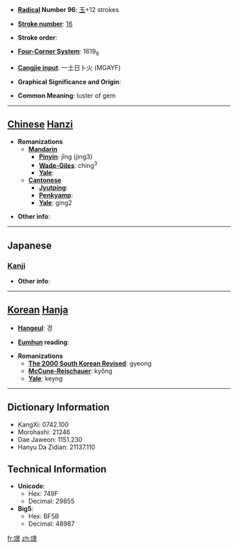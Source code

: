 * '''[[Wiktionary:Chinese radical index| Radical]] Number 96''': [[Wiktionary:Chinese radical index 玉|玉]]+12 strokes

* '''[[Wiktionary:Chinese total strokes index|Stroke number]]''': [[Wiktionary:Chinese total strokes index 16|16]]

* '''Stroke order''': 

* '''[[Wiktionary:Chinese four corner index|Four-Corner System]]''': 1619<sub>6</sub>

* '''[[Wiktionary:Chinese Cangjie index|Cangjie input]]''': 一土日卜火 (MGAYF)

* '''Graphical Significance and Origin''': 

* '''Common Meaning''': luster of gem

----

== [[Chinese]] [[Hanzi]] ==

* '''Romanizations'''
** '''[[Mandarin]]'''
*** '''[[Pinyin]]''': jǐng (jing3)
*** '''[[Wade-Giles]]''': ching<sup>3</sup>
*** '''[[Yale]]''': 
** '''[[Cantonese]]'''
*** '''[[Jyutping]]''':
*** '''[[Penkyamp]]''': 
*** '''[[Yale]]''': ging2

* '''Other info''': 

----

==Japanese==
===[[Kanji]]===
{{kanji|on readings=[[えい]] (ei), [[よう]] (yō), [[けい]] (kei), [[きょう]] (kyō)
|kun readings=
}}

* '''Other info''':  

----

== [[Korean]] [[Hanja]] ==

* '''[[Hangeul]]''': 경

* '''[[Eumhun]] reading''': 

* '''Romanizations'''
** '''[[The 2000 South Korean Revised Romanization|The 2000 South Korean Revised]]''': gyeong
** '''[[McCune-Reischauer]]''': kyŏng
** '''[[Yale]]''': keyng

----

== Dictionary Information ==

* KangXi: 0742.100
* Morohashi: 21246
* Dae Jaweon: 1151.230
* Hanyu Da Zidian: 21137.110

== Technical Information ==

* '''Unicode''':
** Hex: 749F
** Decimal: 29855
* '''Big5''':
** Hex: BF5B
** Decimal: 48987

[[fr:璟]]
[[zh:璟]]